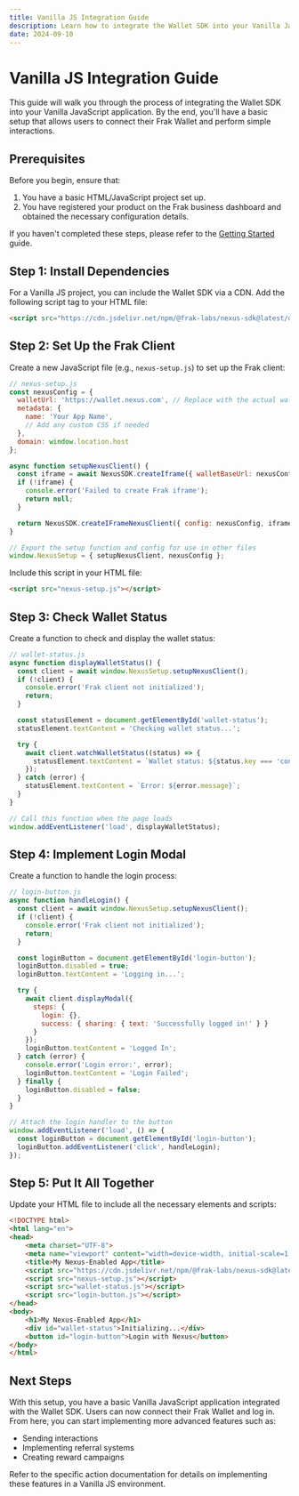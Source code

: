 ```yaml
---
title: Vanilla JS Integration Guide
description: Learn how to integrate the Wallet SDK into your Vanilla JavaScript application for seamless Web3 interactions.
date: 2024-09-10
---
```


# Vanilla JS Integration Guide

This guide will walk you through the process of integrating the Wallet SDK into your Vanilla JavaScript application. By the end, you'll have a basic setup that allows users to connect their Frak Wallet and perform simple interactions.

## Prerequisites

Before you begin, ensure that:

1. You have a basic HTML/JavaScript project set up.
2. You have registered your product on the Frak business dashboard and obtained the necessary configuration details.

If you haven't completed these steps, please refer to the [Getting Started](/wallet-sdk/getting-started) guide.

## Step 1: Install Dependencies

For a Vanilla JS project, you can include the Wallet SDK via a CDN. Add the following script tag to your HTML file:

```html
<script src="https://cdn.jsdelivr.net/npm/@frak-labs/nexus-sdk@latest/dist/index.umd.js"></script>
```

## Step 2: Set Up the Frak Client

Create a new JavaScript file (e.g., `nexus-setup.js`) to set up the Frak client:

```javascript
// nexus-setup.js
const nexusConfig = {
  walletUrl: 'https://wallet.nexus.com', // Replace with the actual wallet URL
  metadata: {
    name: 'Your App Name',
    // Add any custom CSS if needed
  },
  domain: window.location.host
};

async function setupNexusClient() {
  const iframe = await NexusSDK.createIframe({ walletBaseUrl: nexusConfig.walletUrl });
  if (!iframe) {
    console.error('Failed to create Frak iframe');
    return null;
  }

  return NexusSDK.createIFrameNexusClient({ config: nexusConfig, iframe });
}

// Export the setup function and config for use in other files
window.NexusSetup = { setupNexusClient, nexusConfig };
```

Include this script in your HTML file:

```html
<script src="nexus-setup.js"></script>
```

## Step 3: Check Wallet Status

Create a function to check and display the wallet status:

```javascript
// wallet-status.js
async function displayWalletStatus() {
  const client = await window.NexusSetup.setupNexusClient();
  if (!client) {
    console.error('Frak client not initialized');
    return;
  }

  const statusElement = document.getElementById('wallet-status');
  statusElement.textContent = 'Checking wallet status...';

  try {
    await client.watchWalletStatus((status) => {
      statusElement.textContent = `Wallet status: ${status.key === 'connected' ? 'Connected' : 'Not connected'}`;
    });
  } catch (error) {
    statusElement.textContent = `Error: ${error.message}`;
  }
}

// Call this function when the page loads
window.addEventListener('load', displayWalletStatus);
```

## Step 4: Implement Login Modal

Create a function to handle the login process:

```javascript
// login-button.js
async function handleLogin() {
  const client = await window.NexusSetup.setupNexusClient();
  if (!client) {
    console.error('Frak client not initialized');
    return;
  }

  const loginButton = document.getElementById('login-button');
  loginButton.disabled = true;
  loginButton.textContent = 'Logging in...';

  try {
    await client.displayModal({
      steps: {
        login: {},
        success: { sharing: { text: 'Successfully logged in!' } }
      }
    });
    loginButton.textContent = 'Logged In';
  } catch (error) {
    console.error('Login error:', error);
    loginButton.textContent = 'Login Failed';
  } finally {
    loginButton.disabled = false;
  }
}

// Attach the login handler to the button
window.addEventListener('load', () => {
  const loginButton = document.getElementById('login-button');
  loginButton.addEventListener('click', handleLogin);
});
```

## Step 5: Put It All Together

Update your HTML file to include all the necessary elements and scripts:

```html
<!DOCTYPE html>
<html lang="en">
<head>
    <meta charset="UTF-8">
    <meta name="viewport" content="width=device-width, initial-scale=1.0">
    <title>My Nexus-Enabled App</title>
    <script src="https://cdn.jsdelivr.net/npm/@frak-labs/nexus-sdk@latest/dist/core/index.cjs"></script>
    <script src="nexus-setup.js"></script>
    <script src="wallet-status.js"></script>
    <script src="login-button.js"></script>
</head>
<body>
    <h1>My Nexus-Enabled App</h1>
    <div id="wallet-status">Initializing...</div>
    <button id="login-button">Login with Nexus</button>
</body>
</html>
```

## Next Steps

With this setup, you have a basic Vanilla JavaScript application integrated with the Wallet SDK. Users can now connect their Frak Wallet and log in. From here, you can start implementing more advanced features such as:

- Sending interactions
- Implementing referral systems
- Creating reward campaigns

Refer to the specific action documentation for details on implementing these features in a Vanilla JS environment.
